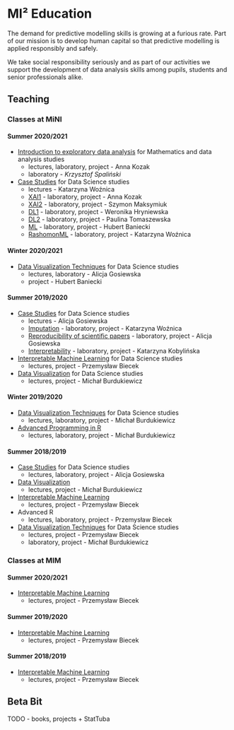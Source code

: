 # MI² Education {-}

The demand for predictive modelling skills is growing at a furious rate. Part of our mission is to develop human capital so that predictive modelling is applied responsibly and safely.

We take social responsibility seriously and as part of our activities we support the development of data analysis skills among pupils, students and senior professionals alike.


## Teaching {-}

### Classes at MiNI {-}

#### Summer 2020/2021 {-}

- [Introduction to exploratory data analysis](https://github.com/mini-pw/2021L-ExploratoryDataAnalysis) for Mathematics and data analysis studies
  - lectures, laboratory, project - Anna Kozak
  - laboratory - *Krzysztof Spaliński* 
  
- [Case Studies](https://github.com/mini-pw/2021L-WarsztatyBadawcze) for Data Science studies
  - lectures - Katarzyna Woźnica
  - [XAI1](https://github.com/mini-pw/2021L-WB-XAI-1) - laboratory, project - Anna Kozak
  - [XAI2](https://github.com/mini-pw/2021L-WB-XAI-2) - laboratory, project - Szymon Maksymiuk
  - [DL1](https://github.com/mini-pw/2021L-WB-DL-1) - laboratory, project - Weronika Hryniewska
  - [DL2](https://github.com/mini-pw/2021L-WB-DL-2) - laboratory, project - Paulina Tomaszewska
  - [ML](https://github.com/mini-pw/2021L-WB-ML) - laboratory, project - Hubert Baniecki 
  - [RashomonML](https://github.com/mini-pw/2021L-WB-RashomonML) - laboratory, project - Katarzyna Woźnica

#### Winter 2020/2021 {-}

- [Data Visualization Techniques](https://github.com/mini-pw/2021Z-DataVisualizationTechniques) for Data Science studies
  - lectures, laboratory - Alicja Gosiewska
  - project - Hubert Baniecki 

#### Summer 2019/2020 {-}

- [Case Studies](https://github.com/mini-pw/2020L-WarsztatyBadawcze) for Data Science studies
  - lectures - Alicja Gosiewska
  - [Imputation](https://github.com/mini-pw/2020L-WarsztatyBadawcze-Imputacja) - laboratory, project - Katarzyna Woźnica
  - [Reproducibility of scientific papers](https://github.com/mini-pw/2020L-WarsztatyBadawcze-Reprodukowalnosc) - laboratory, project - Alicja Gosiewska
  - [Interpretability](https://github.com/mini-pw/2020L-WarsztatyBadawcze-InzynieriaCech) - laboratory, project - Katarzyna Kobylińska

- [Interpretable Machine Learning](https://github.com/pbiecek/InterpretableMachineLearning2020) for Data Science studies
  - lectures, project - Przemysław Biecek  
  
- [Data Visualization](https://github.com/mini-pw/2020L-WizualizacjaDanych) for Data Science studies
  - lectures, project - Michał Burdukiewicz

#### Winter 2019/2020 {-}

- [Data Visualization Techniques](https://github.com/mini-pw/2020Z-TechnikiWizualizacjiDanych) for Data Science studies
  - lectures, laboratory, project - Michał Burdukiewicz
  
- [Advanced Programming in R](https://github.com/mini-pw/2020Z-ProgramowanieWR)
  - lectures, laboratory, project - Michał Burdukiewicz
  
#### Summer 2018/2019 {-}

- [Case Studies](https://github.com/mini-pw/2019L-WarsztatyBadawcze) for Data Science studies
  - lectures, laboratory, project - Alicja Gosiewska

- [Data Visualization](https://github.com/mini-pw/WizualizacjaDanych2018)
  - lectures, project - Michał Burdukiewicz
  
- [Interpretable Machine Learning](https://github.com/pbiecek/InterpretableMachineLearning2018S)
  - lectures, project - Przemysław Biecek
  
- Advanced R
  - lectures, laboratory, project - Przemysław Biecek

- [Data Visualization Techniques](https://github.com/pbiecek/TechnikiWizualizacjiDanych2018)  for Data Science studies
  - lectures, project - Przemysław Biecek
  - laboratory, project - Michał Burdukiewicz
  
### Classes at MIM{-}

#### Summer 2020/2021 {-}

- [Interpretable Machine Learning](https://github.com/pbiecek/InterpretableMachineLearning2021)
  - lectures, project - Przemysław Biecek
  
#### Summer 2019/2020 {-}

- [Interpretable Machine Learning](https://github.com/pbiecek/InterpretableMachineLearning2020)
  - lectures, project - Przemysław Biecek  
  
#### Summer 2018/2019 {-}

- [Interpretable Machine Learning](https://github.com/pbiecek/InterpretableMachineLearning2018S)
  - lectures, project - Przemysław Biecek

## Beta Bit {-} 

TODO - books, projects + StatTuba

